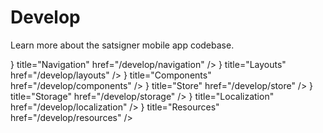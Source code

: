 
# Develop

Learn more about the satsigner mobile app codebase.

<Cards>
  <Card
    icon={
      <svg
        xmlns="http://www.w3.org/2000/svg"
        fill="none"
        viewBox="0 0 24 24"
        stroke-width="1.5"
        stroke="currentColor"
      >
        <path
          stroke-linecap="round"
          stroke-linejoin="round"
          d="M6 12 3.269 3.125A59.769 59.769 0 0 1 21.485 12 59.768 59.768 0 0 1 3.27 20.875L5.999 12Zm0 0h7.5"
        />
      </svg>
    }
    title="Navigation"
    href="/develop/navigation"
  />
  <Card
    icon={
      <svg
        xmlns="http://www.w3.org/2000/svg"
        fill="none"
        viewBox="0 0 24 24"
        stroke-width="1.5"
        stroke="currentColor"
      >
        <path
          stroke-linecap="round"
          stroke-linejoin="round"
          d="M9 4.5v15m6-15v15m-10.875 0h15.75c.621 0 1.125-.504 1.125-1.125V5.625c0-.621-.504-1.125-1.125-1.125H4.125C3.504 4.5 3 5.004 3 5.625v12.75c0 .621.504 1.125 1.125 1.125Z"
        />
      </svg>
    }
    title="Layouts"
    href="/develop/layouts"
  />
  <Card
    icon={
      <svg
        xmlns="http://www.w3.org/2000/svg"
        fill="none"
        viewBox="0 0 24 24"
        stroke-width="1.5"
        stroke="currentColor"
      >
        <path
          stroke-linecap="round"
          stroke-linejoin="round"
          d="m21 7.5-9-5.25L3 7.5m18 0-9 5.25m9-5.25v9l-9 5.25M3 7.5l9 5.25M3 7.5v9l9 5.25m0-9v9"
        />
      </svg>
    }
    title="Components"
    href="/develop/components"
  />
  <Card
    icon={
      <svg
        xmlns="http://www.w3.org/2000/svg"
        fill="none"
        viewBox="0 0 24 24"
        stroke-width="1.5"
        stroke="currentColor"
      >
        <path
          stroke-linecap="round"
          stroke-linejoin="round"
          d="m20.25 7.5-.625 10.632a2.25 2.25 0 0 1-2.247 2.118H6.622a2.25 2.25 0 0 1-2.247-2.118L3.75 7.5M10 11.25h4M3.375 7.5h17.25c.621 0 1.125-.504 1.125-1.125v-1.5c0-.621-.504-1.125-1.125-1.125H3.375c-.621 0-1.125.504-1.125 1.125v1.5c0 .621.504 1.125 1.125 1.125Z"
        />
      </svg>
    }
    title="Store"
    href="/develop/store"
  />
  <Card
    icon={
      <svg
        xmlns="http://www.w3.org/2000/svg"
        fill="none"
        viewBox="0 0 24 24"
        stroke-width="1.5"
        stroke="currentColor"
      >
        <path
          stroke-linecap="round"
          stroke-linejoin="round"
          d="M20.25 6.375c0 2.278-3.694 4.125-8.25 4.125S3.75 8.653 3.75 6.375m16.5 0c0-2.278-3.694-4.125-8.25-4.125S3.75 4.097 3.75 6.375m16.5 0v11.25c0 2.278-3.694 4.125-8.25 4.125s-8.25-1.847-8.25-4.125V6.375m16.5 0v3.75m-16.5-3.75v3.75m16.5 0v3.75C20.25 16.153 16.556 18 12 18s-8.25-1.847-8.25-4.125v-3.75m16.5 0c0 2.278-3.694 4.125-8.25 4.125s-8.25-1.847-8.25-4.125"
        />
      </svg>
    }
    title="Storage"
    href="/develop/storage"
  />
  <Card
    icon={
      <svg
        xmlns="http://www.w3.org/2000/svg"
        fill="none"
        viewBox="0 0 24 24"
        stroke-width="1.5"
        stroke="currentColor"
      >
        <path
          stroke-linecap="round"
          stroke-linejoin="round"
          d="m10.5 21 5.25-11.25L21 21m-9-3h7.5M3 5.621a48.474 48.474 0 0 1 6-.371m0 0c1.12 0 2.233.038 3.334.114M9 5.25V3m3.334 2.364C11.176 10.658 7.69 15.08 3 17.502m9.334-12.138c.896.061 1.785.147 2.666.257m-4.589 8.495a18.023 18.023 0 0 1-3.827-5.802"
        />
      </svg>
    }
    title="Localization"
    href="/develop/localization"
  />
  <Card
    icon={
      <svg
        xmlns="http://www.w3.org/2000/svg"
        width="24"
        height="24"
        viewBox="0 0 24 24"
        fill="none"
        stroke="currentColor"
        stroke-width="2"
        stroke-linecap="round"
        stroke-linejoin="round"
      >
        <path d="M14.7 6.3a1 1 0 0 0 0 1.4l1.6 1.6a1 1 0 0 0 1.4 0l3.106-3.105c.32-.322.863-.22.983.218a6 6 0 0 1-8.259 7.057l-7.91 7.91a1 1 0 0 1-2.999-3l7.91-7.91a6 6 0 0 1 7.057-8.259c.438.12.54.662.219.984z" />
      </svg>
    }
    title="Resources"
    href="/develop/resources"
  />
</Cards>

